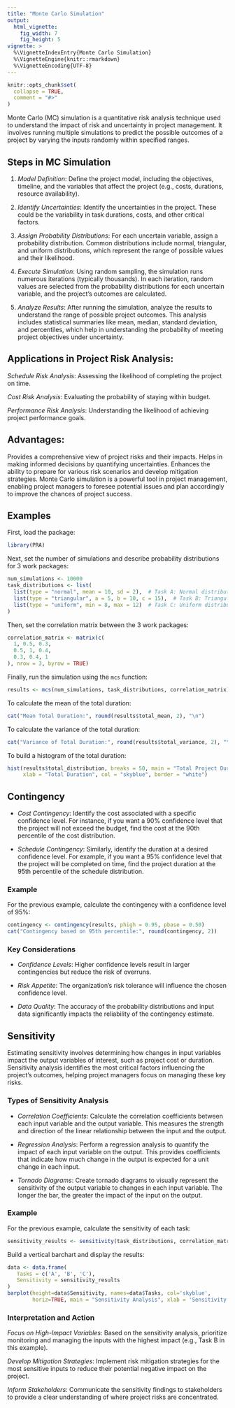 ```yaml
---
title: "Monte Carlo Simulation"
output:
  html_vignette:
    fig_width: 7
    fig_height: 5
vignette: >
  %\VignetteIndexEntry{Monte Carlo Simulation}
  %\VignetteEngine{knitr::rmarkdown}
  %\VignetteEncoding{UTF-8}
---
```


```r
knitr::opts_chunk$set(
  collapse = TRUE,
  comment = "#>"
)
```

Monte Carlo (MC) simulation is a quantitative risk analysis technique used to understand the impact of risk and uncertainty in project management. It involves running multiple simulations to predict the possible outcomes of a project by varying the inputs randomly within specified ranges. 

## Steps in MC Simulation

1. *Model Definition*: Define the project model, including the objectives, timeline, and the variables that affect the project (e.g., costs, durations, resource availability).

2. *Identify Uncertainties*: Identify the uncertainties in the project. These could be the variability in task durations, costs, and other critical factors.

3. *Assign Probability Distributions*: For each uncertain variable, assign a probability distribution. Common distributions include normal, triangular, and uniform distributions, which represent the range of possible values and their likelihood.

4. *Execute Simulation*: Using random sampling, the simulation runs numerous iterations (typically thousands). In each iteration, random values are selected from the probability distributions for each uncertain variable, and the project's outcomes are calculated.

5. *Analyze Results*: After running the simulation, analyze the results to understand the range of possible project outcomes. This analysis includes statistical summaries like mean, median, standard deviation, and percentiles, which help in understanding the probability of meeting project objectives under uncertainty.

## Applications in Project Risk Analysis:

*Schedule Risk Analysis*: Assessing the likelihood of completing the project on time.

*Cost Risk Analysis*: Evaluating the probability of staying within budget.

*Performance Risk Analysis*: Understanding the likelihood of achieving project performance goals.

## Advantages:

Provides a comprehensive view of project risks and their impacts.
Helps in making informed decisions by quantifying uncertainties.
Enhances the ability to prepare for various risk scenarios and develop mitigation strategies.
Monte Carlo simulation is a powerful tool in project management, enabling project managers to foresee potential issues and plan accordingly to improve the chances of project success.

## Examples

First, load the package:
``` r
library(PRA)
```

Next, set the number of simulations and describe probability distributions for 3 work packages:
```r
num_simulations <- 10000
task_distributions <- list(
  list(type = "normal", mean = 10, sd = 2),  # Task A: Normal distribution
  list(type = "triangular", a = 5, b = 10, c = 15),  # Task B: Triangular distribution
  list(type = "uniform", min = 8, max = 12)  # Task C: Uniform distribution
)
```

Then, set the correlation matrix between the 3 work packages:
```r
correlation_matrix <- matrix(c(
  1, 0.5, 0.3,
  0.5, 1, 0.4,
  0.3, 0.4, 1
), nrow = 3, byrow = TRUE)
```

Finally, run the simulation using the `mcs` function:
```r
results <- mcs(num_simulations, task_distributions, correlation_matrix)
```

To calculate the mean of the total duration:
```r
cat("Mean Total Duration:", round(results$total_mean, 2), "\n")
```

To calculate the variance of the total duration:
```r
cat("Variance of Total Duration:", round(results$total_variance, 2), "\n")
```

To build a histogram of the total duration:
```r
hist(results$total_distribution, breaks = 50, main = "Total Project Duration", 
     xlab = "Total Duration", col = "skyblue", border = "white")
```

## Contingency

* *Cost Contingency*: Identify the cost associated with a specific confidence level. For instance, if you want a 90% confidence level that the project will not exceed the budget, find the cost at the 90th percentile of the cost distribution.

* *Schedule Contingency*: Similarly, identify the duration at a desired confidence level. For example, if you want a 95% confidence level that the project will be completed on time, find the project duration at the 95th percentile of the schedule distribution.

### Example

For the previous example, calculate the contingency with a confidence level of 95%:

```r
contingency <- contingency(results, phigh = 0.95, pbase = 0.50)
cat("Contingency based on 95th percentile:", round(contingency, 2))
```

### Key Considerations

* *Confidence Levels*: Higher confidence levels result in larger contingencies but reduce the risk of overruns.

* *Risk Appetite*: The organization’s risk tolerance will influence the chosen confidence level.

* *Data Quality*: The accuracy of the probability distributions and input data significantly impacts the reliability of the contingency estimate.

## Sensitivity

Estimating sensitivity involves determining how changes in input variables impact the output variables of interest, such as project cost or duration. Sensitivity analysis identifies the most critical factors influencing the project's outcomes, helping project managers focus on managing these key risks. 

### Types of Sensitivity Analysis

* *Correlation Coefficients*: Calculate the correlation coefficients between each input variable and the output variable. This measures the strength and direction of the linear relationship between the input and the output.

* *Regression Analysis*: Perform a regression analysis to quantify the impact of each input variable on the output. This provides coefficients that indicate how much change in the output is expected for a unit change in each input.

* *Tornado Diagrams*: Create tornado diagrams to visually represent the sensitivity of the output variable to changes in each input variable. The longer the bar, the greater the impact of the input on the output.

### Example

For the previous example, calculate the sensitivity of each task:

```r
sensitivity_results <- sensitivity(task_distributions, correlation_matrix)
```

Build a vertical barchart and display the results:

```r
data <- data.frame(
   Tasks = c('A', 'B', 'C'),
   Sensitivity = sensitivity_results
)
barplot(height=data$Sensitivity, names=data$Tasks, col='skyblue', 
        horiz=TRUE, main = "Sensitivity Analysis", xlab = 'Sensitivity', ylab = 'Tasks')
```

### Interpretation and Action

*Focus on High-Impact Variables*: Based on the sensitivity analysis, prioritize monitoring and managing the inputs with the highest impact (e.g., Task B in this example).

*Develop Mitigation Strategies*: Implement risk mitigation strategies for the most sensitive inputs to reduce their potential negative impact on the project.

*Inform Stakeholders*: Communicate the sensitivity findings to stakeholders to provide a clear understanding of where project risks are concentrated.
